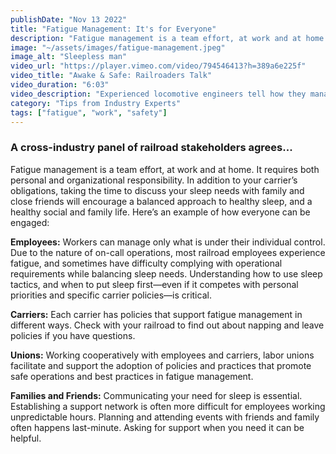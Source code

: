 ```yaml
---
publishDate: "Nov 13 2022"
title: "Fatigue Management: It's for Everyone"
description: "Fatigue management is a team effort, at work and at home. It requires both personal and organizational responsibility."
image: "~/assets/images/fatigue-management.jpeg"
image_alt: "Sleepless man"
video_url: "https://player.vimeo.com/video/794546413?h=389a6e225f"
video_title: "Awake & Safe: Railroaders Talk"
video_duration: "6:03"
video_description: "Experienced locomotive engineers tell how they manage their work schedules, organize their sleep, and balance work and family life."
category: "Tips from Industry Experts"
tags: ["fatigue", "work", "safety"]
---
```


### A cross-industry panel of railroad stakeholders agrees...

Fatigue management is a team effort, at work and at home. It requires both personal and organizational responsibility. In addition to your carrier’s obligations, taking the time to discuss your sleep needs with family and close friends will encourage a balanced approach to healthy sleep, and a healthy social and family life. Here’s an example of how everyone can be engaged:

**Employees:** Workers can manage only what is under their individual control. Due to the nature of on-call operations, most railroad employees experience fatigue, and sometimes have difficulty complying with operational requirements while balancing sleep needs. Understanding how to use sleep tactics, and when to put sleep first—even if it competes with personal priorities and specific carrier policies—is critical.

**Carriers:** Each carrier has policies that support fatigue management in different ways. Check with your railroad to find out about napping and leave policies if you have questions.

**Unions:** Working cooperatively with employees and carriers, labor unions facilitate and support the adoption of policies and practices that promote safe operations and best practices in fatigue management.

**Families and Friends:** Communicating your need for sleep is essential. Establishing a support network is often more difficult for employees working unpredictable hours. Planning and attending events with friends and family often happens last-minute. Asking for support when you need it can be helpful.

